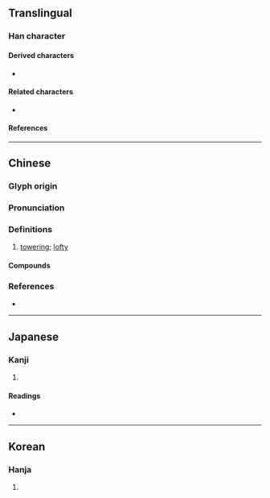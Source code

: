 {{also|岿}}
{{character info}}
==Translingual==

===Han character===
{{Han char|rn=46|rad=山|as=17|sn=20|four=22127|canj=UHMB|ids=⿱山歸}}

====Derived characters====
* {{l|mul|[[𡿢]]}} {{q|also its {{w|Variant Chinese character|variant form}}}}

====Related characters====
* {{l|mul|[[岿]]}} {{q|{{w|Simplified Chinese}}}}

====References====
{{Han ref|kx=0322.280|dkj=08622|dj=0622.400|hdz=10807.090|uh=5DCB}}

----

==Chinese==
{{zh-forms|s=岿}}

===Glyph origin===
{{Han etym}}

===Pronunciation===
{{zh-pron
|m=kuī
|c=kwai1,kwai2
|mn=ml:khui
|mc=y
|oc=y
|cat=a
}}

===Definitions===
{{zh-hanzi}}

# {{lb|zh|literary}} [[towering]]; [[lofty]]

====Compounds====
{{zh-der|巋然|巋然不動|巋然獨存}}

===References===
* {{R:yue:Hanzi}}

----

==Japanese==

===Kanji===
{{ja-kanji|grade=|rs=山17}}

# {{rfdef|ja|sort=山17}}

====Readings====
* {{ja-readings|on=[[き]] (ki), [[ぎ]] (gi)|kun=[[つらなる]] (tsuranaru)}}

----

==Korean==

===Hanja===
{{ko-hanja|hangeul=[[규]]|rv=gyu|mr=kyu}}

# {{rfdef|ko|sort=山17}}